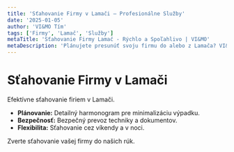 ```yaml
---
title: 'Sťahovanie Firmy v Lamači – Profesionálne Služby'
date: '2025-01-05'
author: 'VI&MO Tím'
tags: ['Firmy', 'Lamač', 'Služby']
metaTitle: 'Sťahovanie Firmy Lamač - Rýchlo a Spoľahlivo | VI&MO'
metaDescription: 'Plánujete presunúť svoju firmu do alebo z Lamača? VI&MO ponúka profesionálne a efektívne sťahovanie firiem s minimálnym dopadom na vašu prevádzku.'
---
```


# Sťahovanie Firmy v Lamači

Efektívne sťahovanie firiem v Lamači.

- **Plánovanie:** Detailný harmonogram pre minimalizáciu výpadku.
- **Bezpečnosť:** Bezpečný prevoz techniky a dokumentov.
- **Flexibilita:** Sťahovanie cez víkendy a v noci.

Zverte sťahovanie vašej firmy do našich rúk.
